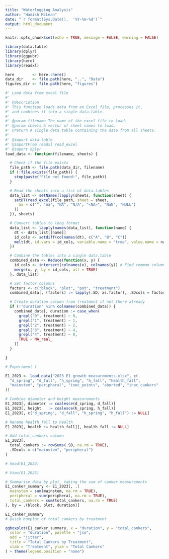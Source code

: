 ```yaml
---
title: "Waterlogging Analysis"
author: "Hamish McLean"
date: "`r format(Sys.Date(),  '%Y-%m-%d')`"
output: html_document
---
```


```r
knitr::opts_chunk$set(echo = TRUE, message = FALSE, warning = FALSE)
```

```r

library(data.table)
library(dplyr)
library(ggpubr)
library(here)
library(readxl)

```

```r

here        <- here::here()
data_dir    <- file.path(here, "..", "Data")
figures_dir <- file.path(here, "figures")

```

```r

#' Load data from excel file
#'
#' @description
#' This function loads data from an Excel file, processes it,
#' and combines it into a single data.table.
#'
#' @param filename The name of the excel file to load.
#' @param sheets A vector of sheet names to load.
#' @return A single data.table containing the data from all sheets.
#'
#' @import data.table
#' @importFrom readxl read_excel
#' @import dplyr
load_data <- function(filename, sheets) {

  # Check if the file exists
  file_path <- file.path(data_dir, filename)
  if (!file.exists(file_path)) {
    stop(paste("File not found:", file_path))
  }

  # Read the sheets into a list of data.tables
  data_list <- setNames(lapply(sheets, function(sheet) {
    setDT(read_excel(file_path, sheet = sheet,
      na = c("", "na", "NA", "N/A", "<NA>", "NaN", "NULL")
    ))
  }), sheets)

  # Convert tables to long format
  data_list <- lapply(names(data_list), function(name) {
    dt <- data_list[[name]]
    id_cols <- setdiff(colnames(dt), c("A", "B", "C"))
    melt(dt, id.vars = id_cols, variable.name = "tree", value.name = name)
  })

  # Combine the tables into a single data.table
  combined_data <- Reduce(function(x, y) {
    id_cols <- intersect(colnames(x), colnames(y)) # Find common columns
    merge(x, y, by = id_cols, all = TRUE)
  }, data_list)

  # Set factor columns
  factors <- c("block", "plot", "pot", "treatment")
  combined_data[, (factors) := lapply(.SD, as.factor), .SDcols = factors]

  # Create duration column from treatment if not there already
  if (!"duration" %in% colnames(combined_data)) {
    combined_data[, duration := case_when(
      grepl("0", treatment) ~ 0,
      grepl("1", treatment) ~ 1,
      grepl("2", treatment) ~ 2,
      grepl("3", treatment) ~ 4,
      grepl("4", treatment) ~ 8,
      TRUE ~ NA_real_
    )]
  }

}

# Experiment 1

E1_2023 <- load_data("2023 E1 growth measurements.xlsx", c(
  "d_spring", "d_fall", "h_spring", "h_fall", "health_fall",
  "mainstem", "peripheral", "inoc_points", "aborted", "inoc_cankers"
))

# Combine diameter and height measurements
E1_2023[, diameter := coalesce(d_spring, d_fall)]
E1_2023[, height   := coalesce(h_spring, h_fall)]
E1_2023[, c("d_spring", "d_fall", "h_spring", "h_fall") := NULL]

# Rename health_fall to health
E1_2023[, health := health_fall][, health_fall := NULL]

# Add total_cankers column
E1_2023[,
  total_cankers := rowSums(.SD, na.rm = TRUE),
  .SDcols = c("mainstem", "peripheral")
]

# head(E1_2023)

# View(E1_2023)

```

```r

# Summarise data by plot, taking the sum of canker measurements
E1_canker_summary <- E1_2023[, .(
  mainstem = sum(mainstem, na.rm = TRUE),
  peripheral = sum(peripheral, na.rm = TRUE),
  total_cankers = sum(total_cankers, na.rm = TRUE)
), by = .(block, plot, duration)]

E1_canker_summary
# Quick boxplot of total_cankers by treatment

ggboxplot(E1_canker_summary, x = "duration", y = "total_cankers",
  color = "duration", palette = "jco",
  add = "jitter",
  title = "Total Cankers by Treatment",
  xlab = "Treatment", ylab = "Total Cankers"
) + theme(legend.position = "none")

```

